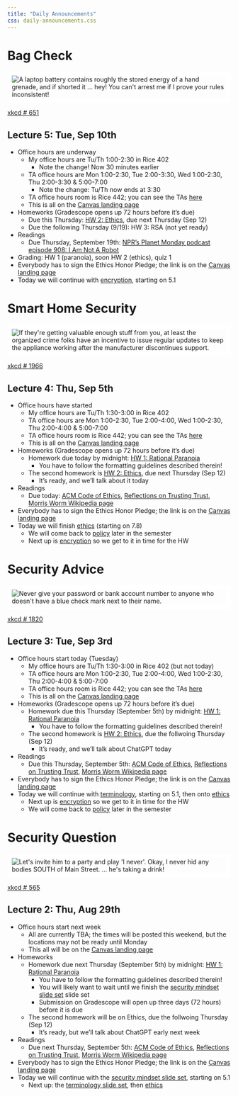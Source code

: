 ```yaml
---
title: "Daily Announcements"
css: daily-announcements.css
---
```



# Bag Check
::: {.stretch}
![](https://imgs.xkcd.com/comics/bag_check.png){title="A laptop battery contains roughly the stored energy of a hand grenade, and if shorted it ... hey!  You can&#39;t arrest me if I prove your rules inconsistent!" style='border:10px solid white'  }
:::
::: {.r-stack}
[xkcd \# 651](https://xkcd.com/651)
:::

## Lecture 5: Tue, Sep 10th
- Office hours are underway
  - My office hours are Tu/Th 1:00-2:30 in Rice 402 
    - Note the change!  Now 30 minutes earlier
  - TA office hours are Mon 1:00-2:30, Tue 2:00-3:30, Wed 1:00-2:30, Thu 2:00-3:30 & 5:00-7:00
    - Note the change: Tu/Th now ends at 3:30
  - TA office hours room is Rice 442; you can see the TAs [here](https://andromeda.cs.virginia.edu/ics/tas/)
  - This is all on the [Canvas landing page](https://canvas.its.virginia.edu/courses/136577)
- Homeworks (Gradescope opens up 72 hours before it's due)
  - Due this Thursday: [HW 2: Ethics](../hws/hw-ethics-tabbed.html), due next Thursday (Sep 12)
  - Due the following Thursday (9/19): HW 3: RSA (not yet ready)
- Readings
  - Due Thursday, September 19th: [NPR's Planet Monday podcast episode 908: I Am Not A Robot](https://www.npr.org/sections/money/2019/04/24/716854013/episode-908-i-am-not-a-robot)
- Grading: HW 1 (paranoia), soon HW 2 (ethics), quiz 1
- Everybody has to sign the Ethics Honor Pledge; the link is on the [Canvas landing page](https://canvas.its.virginia.edu/courses/136577)
- Today we will continue with [encryption](../slides/encryption.html#/), starting on 5.1



# Smart Home Security
::: {.stretch}
![](https://imgs.xkcd.com/comics/smart_home_security.png){title="If they&#39;re getting valuable enough stuff from you, at least the organized crime folks have an incentive to issue regular updates to keep the appliance working after the manufacturer discontinues support." style='border:10px solid white' srcset="https://imgs.xkcd.com/comics/smart_home_security_2x.png 2x" }
:::
::: {.r-stack}
[xkcd \# 1966](https://xkcd.com/1966)
:::



## Lecture 4: Thu, Sep 5th
- Office hours have started
  - My office hours are Tu/Th 1:30-3:00 in Rice 402
  - TA office hours are Mon 1:00-2:30, Tue 2:00-4:00, Wed 1:00-2:30, Thu 2:00-4:00 & 5:00-7:00
  - TA office hours room is Rice 442; you can see the TAs [here](https://andromeda.cs.virginia.edu/ics/tas/)
  - This is all on the [Canvas landing page](https://canvas.its.virginia.edu/courses/136577)
- Homeworks (Gradescope opens up 72 hours before it's due)
  - Homework due today by midnight: [HW 1: Rational Paranoia](../hws/hw-paranoia-tabbed.html)
    - You have to follow the formatting guidelines described therein!
  - The second homework is [HW 2: Ethics](../hws/hw-ethics-tabbed.html), due next Thursday (Sep 12)
    - It's ready, and we'll talk about it today
- Readings
  - Due today: [ACM Code of Ethics](https://www.acm.org/code-of-ethics), [Reflections on Trusting Trust](https://dl.acm.org/citation.cfm?id=358210), [Morris Worm Wikipedia page](https://en.wikipedia.org/wiki/Morris_worm)
- Everybody has to sign the Ethics Honor Pledge; the link is on the [Canvas landing page](https://canvas.its.virginia.edu/courses/136577)
- Today we will finish [ethics](../slides/ethics.html#/) (starting on 7.8)
  - We will come back to [policy](../slides/policy.html#/) later in the semester
  - Next up is [encryption](../slides/encryption.html#/) so we get to it in time for the HW



# Security Advice
::: {.stretch}
![](https://imgs.xkcd.com/comics/security_advice.png){title="Never give your password or bank account number to anyone who doesn&#39;t have a blue check mark next to their name." style='border:10px solid white' srcset="https://imgs.xkcd.com/comics/security_advice_2x.png 2x" }
:::
::: {.r-stack}
[xkcd \# 1820](https://xkcd.com/1820)
:::



## Lecture 3: Tue, Sep 3rd
- Office hours start today (Tuesday)
  - My office hours are Tu/Th 1:30-3:00 in Rice 402 (but not today)
  - TA office hours are Mon 1:00-2:30, Tue 2:00-4:00, Wed 1:00-2:30, Thu 2:00-4:00 & 5:00-7:00
  - TA office hours room is Rice 442; you can see the TAs [here](https://andromeda.cs.virginia.edu/ics/tas/)
  - This is all on the [Canvas landing page](https://canvas.its.virginia.edu/courses/136577)
- Homeworks (Gradescope opens up 72 hours before it's due)
  - Homework due this Thursday (September 5th) by midnight: [HW 1: Rational Paranoia](../hws/hw-paranoia-tabbed.html)
    - You have to follow the formatting guidelines described therein!
  - The second homework is [HW 2: Ethics](../hws/hw-ethics-tabbed.html), due the follwoing Thursday (Sep 12)
    - It's ready, and we'll talk about ChatGPT today
- Readings
  - Due this Thursday, September 5th: [ACM Code of Ethics](https://www.acm.org/code-of-ethics), [Reflections on Trusting Trust](https://dl.acm.org/citation.cfm?id=358210), [Morris Worm Wikipedia page](https://en.wikipedia.org/wiki/Morris_worm)
- Everybody has to sign the Ethics Honor Pledge; the link is on the [Canvas landing page](https://canvas.its.virginia.edu/courses/136577)
- Today we will continue with [terminology](../slides/terminology.html#/), starting on 5.1, then onto [ethics](../slides/ethics.html#/)
  - Next up is [encryption](../slides/encryption.html#/) so we get to it in time for the HW
  - We will come back to [policy](../slides/policy.html#/) later in the semester



# Security Question
::: {.stretch}
![](https://imgs.xkcd.com/comics/security_question.png){title="Let&#39;s invite him to a party and play &#39;I never&#39;.  Okay, I never hid any bodies SOUTH of Main Street. ... he&#39;s taking a drink!" style='border:10px solid white'  }
:::
::: {.r-stack}
[xkcd \# 565](https://xkcd.com/565)
:::



## Lecture 2: Thu, Aug 29th
- Office hours start next week
  - All are currently TBA; the times will be posted this weekend, but the locations may not be ready until Monday
  - This all will be on the [Canvas landing page](https://canvas.its.virginia.edu/courses/136577)
- Homeworks
  - Homework due next Thursday (September 5th) by midnight: [HW 1: Rational Paranoia](../hws/hw-paranoia-tabbed.html)
    - You have to follow the formatting guidelines described therein!
    - You will likely want to wait until we finish the [security mindset slide set](../slides/security-mindset.html#/) slide set
    - Submission on Gradescope will open up three days (72 hours) before it is due
  - The second homework will be on Ethics, due the follwoing Thursday (Sep 12)
  	- It's ready, but we'll talk about ChatGPT early next week
- Readings
  - Due next Thursday, September 5th: [ACM Code of Ethics](https://www.acm.org/code-of-ethics), [Reflections on Trusting Trust](https://dl.acm.org/citation.cfm?id=358210), [Morris Worm Wikipedia page](https://en.wikipedia.org/wiki/Morris_worm)
- Everybody has to sign the Ethics Honor Pledge; the link is on the [Canvas landing page](https://canvas.its.virginia.edu/courses/136577)
- Today we will continue with the [security mindset slide set](../slides/security-mindset.html#/), starting on 5.1
  - Next up: the [terminology slide set](../slides/terminology.html#/), then [ethics](../slides/ethics.html#/)
